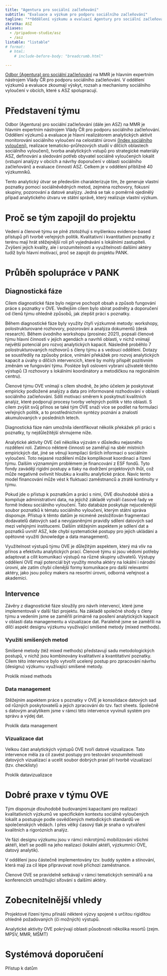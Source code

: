 ```yaml
---
title: "Agentura pro sociální začleňování"
subtitle: "Evaluace a výzkum pro podporu sociálního začleňování"
tagline: "**Oddělení výzkumu a evaluací Agentury pro sociální začleňování**, přináší poznatky do rozhodování o sociálním začleňování na lokální i centrální úrovni."
zkratka: ASZ
aliases: 
  - /pripadove-studie/asz
  - /asz
listable: "listable"
# format: 
  # html:
    # include-before-body: "breadcrumb.html"

---
```


[Odbor (Agentura) pro sociální začleňování](https://www.mmr.cz/cs/ministerstvo/agentura-pro-socialni-zaclenovani) na MMR je hlavním expertním nástrojem Vlády ČR pro podporu sociálního začleňování. V oddělení výzkumů a evaluace zkoumají výskyt, rozsah a mechanismy sociálního vyloučení v obcích, které s ASZ spolupracují. 

# Představení týmu

Odbor (Agentura) pro sociální začleňování (dále jen ASZ) na MMR je hlavním expertním nástrojem Vlády ČR pro podporu sociálního začleňování. Oddělení výzkumů a evaluace je hlavní realizátorem analytických aktivit monitorování sociálního vyloučení na celostátní úrovni [(Index sociálního vyloučení)](https://www.socialni-zaclenovani.cz/index_socialniho_vylouceni/), realizace tematicko-průřezových studií v dílčích oblastech sociálního vyloučení), tvorba analytických vstupů pro strategické materiály ASZ, definování a sledování potřeb obyvatel sociálně vyloučených lokalit (vstupní analýzy v obcích a návrhy doporučení v oblasti sociálního začleňování) a evaluace činností ASZ. Celkem je v oddělení přibližně 40 výzkumníků. 

Tento analytický útvar se především charakterizuje tím, že generuje vlastní poznatky pomocí sociálněvědných metod, zejména rozhovory, fokusní skupiny, pozorování a datové analýzy. Jedná se tak o poměrně ojedinělý případ analytického útvaru ve státní správě, který realizuje vlastní výzkum.

# Proč se tým zapojil do projektu 

Vedení a členové týmu se plně ztotožňují s myšlenkou evidence-based přístupů při tvorbě veřejných politik. Kvalitativní i kvantitativní poznatky z terénu mají hrát stěžejnější roli při vyjednávání s lokálními zastupiteli. Zvýšení jejich kvality, ale i srozumitelnosti a využitelnosti dalšími aktéry tudíž bylo hlavní motivací, proč se zapojit do projektu PANK. 

# Průběh spolupráce v PANK

## Diagnostická fáze

Cílem diagnostické fáze bylo nejprve pochopit obsah a způsob fungování práce s poznatky v OVE. Vedlejším cílem bylo sbírat podněty a doporučení od členů týmu ohledně způsobů, jak zlepšit práci s poznatky. 

Během diagnostické fáze byly využity čtyři výzkumné metody: workshopy, polostrukturované rozhovory, pozorování a analýza dokumentů (desk research). Během úvodního workshopu (prosinec 2021), popsali členové týmu hlavní činnosti v jejich agendách a navrhli oblasti, v nichž vnímají největší potenciál pro rozvoj analytických kapacit. Následně proběhlo 7 polostrukturovaných rozhovorů s členy týmu a s vedoucí oddělení. Dotazy se soustředily na způsoby práce, vnímání překážek pro rozvoj analytických kapacit a úvahy o dílčích intervencích, které by mohly přispět pozitivním změnám ve fungování týmu. Posléze byli osloveni vybraní uživatelé těchto výstupů (3 rozhovory s lokálními koordinátory a metodičkou na regionálním centru).

Členové týmu OVE vnímají s cílem shodně, že jeho účelem je poskytovat empiricky podložené analýzy a data pro informované rozhodování v oblasti sociálního začleňování. Sdílí motivaci směrem k poskytnutí kvalitních analýz, které podporují procesy tvorby veřejných politik v této oblasti. S cílem zvýšit svůj přínos se také tým OVE snaží více se podílet na formulaci veřejných politik, a to prostřednictvím syntézy poznání a znalostí akumulovaných v posledních letech.

Diagnostická fáze nám umožnila identifikovat několik překážek při práci s poznatky, ty nejdůležitější shrnujeme níže. 

Analytické aktivity OVE čelí několika výzvám v důsledku nejasného rozdělení rolí. Zatímco některé činnosti se zaměřují na sběr místních empirických dat, jiné se věnují kompilaci širších informací o sociálním vyloučení. Toto nejasné rozdělení může komplikovat koordinaci a řízení týmu. Dalším významným problémem je financování z ESF fondů. Tyto fondy zavádějí rigidní postupy a tlaky na dodržení projektových lhůt, což může negativně ovlivnit hloubku a kvalitu analytické práce. Navíc tento model financování může vést k fluktuaci zaměstnanců a ztrátě kontinuity v týmu.

Pokud jde o přístup k poznatkům a práci s nimi, OVE dlouhodobě sbírá a kompiluje administrativní data, na jejichž základě vytváří časové řady ve formě Indexu sociálního vyloučení. Tato databáze poskytuje nejucelenější soubor poznatků k tématu sociálního vyloučení, kterým státní správa disponuje. Přístup k těmto datům je nicméně zesložiťován fragmentací dodavatelů datových sad a nevyjasněnými pravidly sdílení datových sad mezi veřejnými institucemi. Dalším stěžejním aspektem je sdílení dat a poznatků uvnitř ASZ, kde chybí systematické postupy pro jejich ukládání a opětovné využití (knowledge a data management). 

Využitelnost výstupů týmu OVE je důležitým aspektem, který má vliv na přínos a efektivitu analytických prací. Členové týmu si jsou vědomi potřeby adaptovat a cílit komunikaci výstupů na různé skupiny uživatelů. Výstupy oddělení OVE mají potenciál být využity mnoha aktéry na lokální i národní úrovni, ale zatím chybí cílenější formy komunikace pro další relevantní aktéry, jako jsou policy makers na resortní úrovni, odborná veřejnost a akademici. 

## Intervence

Závěry z diagnostické fáze sloužily pro návrh intervencí, které jsme implementovali v další fázi projektu. Na základě společné shody s členy týmu a vedením jsme se zaměřili primárně na posílení analytických kapacit v oblasti data managementu a vizualizace dat. Paralelně jsme se zaměřili na dílčí aspekt designu výzkumu využívající smíšené metody (mixed methods).

### Využití smíšených metod

Smíšené metody (též mixed methods) představují sadu metodologických postupů, v nichž jsou kombinovány kvalitativní a kvantitativní poznatky. Cílem této intervence bylo vytvořit ucelený postup pro zpracování návrhu (designu) výzkumu využívající smíšené metody.

Proklik mixed methods

### Data management

Stěžejním aspektem práce s poznatky v OVE je konsolidace datových sad od různých poskytovatelů a jejich zpracování do tzv. fact sheets. Společně s datovým analytikem jsme v rámci této intervence vyvinuli systém pro správu a výdej dat.

Proklik data management

### Vizualizace dat

Velkou část analytických výstupů OVE tvoří datové vizualizace. Tato intervence měla za cíl zavést postupy pro testování srozumitelnosti datových vizualizací a ucelit soubor dobrých praxí při tvorbě vizualizací (tzv. checklisty)

Proklik datavizualizace

# Dobré praxe v týmu OVE

Tým disponuje dlouhodobě budovanými kapacitami pro realizaci kvalitativních výzkumů ve specifickém kontextu sociálně vyloučených lokalit a postupuje podle osvědčených metodických standardů ve společenských vědách. I přes vělký časový tlak je snaha o vytváření kvalitních a rigorózních analýz. 

Ve fázi designu výzkumu jsou v rámci mikrotýmů mobilizováni všichni aktéři, kteří se podíli na jeho realizaci (lokální aktéři, výzkumníci OVE, datový analytik). 

V oddělení jsou částečně implementovány tzv. buddy systém a stínování, která mají za cíl lépe připravovat nově příchozí zaměstnance. 

Členové OVE se pravidelně setkávají v rámci tematických seminářů a na konferencích umožňující síťování s dalšími aktéry.

# Zobecnitelnější vhledy

Projektové řízení týmu přináší některé výzvy spojené s určitou rigiditou ohledně požadovaných (či možných) výstupů. 

Analytické aktivity OVE pokrývají oblasti působnosti několika resortů (zejm. MPSV, MMR, MŠMT) 

# Systémová doporučení

Přístup k datům






